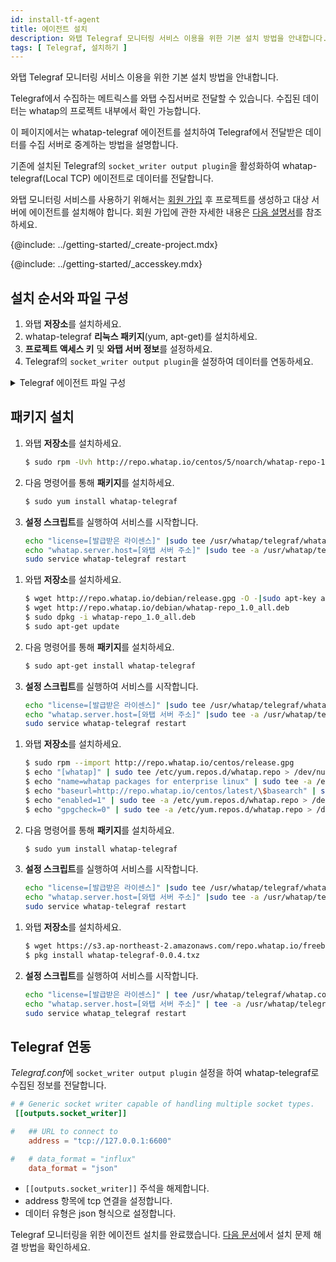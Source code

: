 ```yaml
---
id: install-tf-agent
title: 에이전트 설치
description: 와탭 Telegraf 모니터링 서비스 이용을 위한 기본 설치 방법을 안내합니다.
tags: [ Telegraf, 설치하기 ]
---
```



와탭 Telegraf 모니터링 서비스 이용을 위한 기본 설치 방법을 안내합니다.

Telegraf에서 수집하는 메트릭스를 와탭 수집서버로 전달할 수 있습니다. 수집된 데이터는 whatap의 프로젝트 내부에서 확인 가능합니다.

이 페이지에서는 whatap-telegraf 에이전트를 설치하여 Telegraf에서 전달받은 데이터를 수집 서버로 중계하는 방법을 설명합니다. 

기존에 설치된 Telegraf의 `socket_writer output plugin`을 활성화하여 whatap-telegraf(Local TCP) 에이전트로 데이터를 전달합니다.

와탭 모니터링 서비스를 사용하기 위해서는 [회원 가입](https://www.whatap.io/ko/signup/) 후 프로젝트를 생성하고 대상 서버에 에이전트를 설치해야 합니다. 회원 가입에 관한 자세한 내용은 [다음 설명서](../account/account-manage)를 참조하세요.

{@include: ../getting-started/_create-project.mdx}

{@include: ../getting-started/_accesskey.mdx}

## 설치 순서와 파일 구성

1. 와탭 **저장소**를 설치하세요.
1. whatap-telegraf **리눅스 패키지**(yum, apt-get)를 설치하세요.
1. **프로젝트 액세스 키** 및 **와탭 서버 정보**를 설정하세요.
1. Telegraf의 `socket_writer output plugin`을 설정하여 데이터를 연동하세요.

<details>
<summary>Telegraf 에이전트 파일 구성</summary>

* **whatap_telegraf**  
    서비스 실행 파일로 Telegraf에서 전달된 정보를 수집 서버로 전송하는 프로그램입니다.       
* **/etc/init.d/whatap-telegraf**(FreeBSD /usr/local/etc/whatap_telegraf)  
    서비스 스크립트입니다.
* **whatap.conf**  
    설정 파일입니다. 수집 서버의 주소와 서버의 프로젝트 라이센스 키가 입력되는 파일입니다.
* **whatap-telegraf-#.log**  
    에이전트 로그 파일입니다. (*/usr/whatap/telegraf/logs*)

</details> 

## 패키지 설치

<Tabs>
<TabItem value="rc" label="Redhat/CentOS">

1. 와탭 **저장소**를 설치하세요.
    ```bash title=SH
    $ sudo rpm -Uvh http://repo.whatap.io/centos/5/noarch/whatap-repo-1.0-1.noarch.rpm
    ```
1. 다음 명령어를 통해 **패키지**를 설치하세요.
    ```bash title=SH
    $ sudo yum install whatap-telegraf
    ```
1. **설정 스크립트**를 실행하여 서비스를 시작합니다.
    ```bash title=SH
    echo "license=[발급받은 라이센스]" |sudo tee /usr/whatap/telegraf/whatap.conf
    echo "whatap.server.host=[와탭 서버 주소]" |sudo tee -a /usr/whatap/telegraf/whatap.conf
    sudo service whatap-telegraf restart
    ```

</TabItem>
<TabItem value="du" label="Debian/Ubuntu">

1. 와탭 **저장소**를 설치하세요.
    ```bash title=SH
    $ wget http://repo.whatap.io/debian/release.gpg -O -|sudo apt-key add -
    $ wget http://repo.whatap.io/debian/whatap-repo_1.0_all.deb
    $ sudo dpkg -i whatap-repo_1.0_all.deb
    $ sudo apt-get update
    ```
1. 다음 명령어를 통해 **패키지**를 설치하세요.
    ```bash title=SH
    $ sudo apt-get install whatap-telegraf
    ```
1. **설정 스크립트**를 실행하여 서비스를 시작합니다.
    ```bash title=SH
    echo "license=[발급받은 라이센스]" |sudo tee /usr/whatap/telegraf/whatap.conf
    echo "whatap.server.host=[와탭 서버 주소]" |sudo tee -a /usr/whatap/telegraf/whatap.conf
    sudo service whatap-telegraf restart
    ```

</TabItem>
<TabItem value="al" label="Amazon Linux">

1. 와탭 **저장소**를 설치하세요.
    ```bash title=SH
    $ sudo rpm --import http://repo.whatap.io/centos/release.gpg
    $ echo "[whatap]" | sudo tee /etc/yum.repos.d/whatap.repo > /dev/null
    $ echo "name=whatap packages for enterprise linux" | sudo tee -a /etc/yum.repos.d/whatap.repo > /dev/null
    $ echo "baseurl=http://repo.whatap.io/centos/latest/\$basearch" | sudo tee -a /etc/yum.repos.d/whatap.repo > /dev/null
    $ echo "enabled=1" | sudo tee -a /etc/yum.repos.d/whatap.repo > /dev/null
    $ echo "gpgcheck=0" | sudo tee -a /etc/yum.repos.d/whatap.repo > /dev/null
    ```
1. 다음 명령어를 통해 **패키지**를 설치하세요.
    ```bash title=SH
    $ sudo yum install whatap-telegraf
    ```
1. **설정 스크립트**를 실행하여 서비스를 시작합니다.
    ```bash title=SH
    echo "license=[발급받은 라이센스]" |sudo tee /usr/whatap/telegraf/whatap.conf
    echo "whatap.server.host=[와탭 서버 주소]" |sudo tee -a /usr/whatap/telegraf/whatap.conf
    sudo service whatap-telegraf restart
    ```

</TabItem>
<TabItem value="fb" label="FreeBSD">

1. 와탭 **저장소**를 설치하세요.
    ```bash title=SH
    $ wget https://s3.ap-northeast-2.amazonaws.com/repo.whatap.io/freebsd/10/whatap-telegraf-0.0.4.txz
    $ pkg install whatap-telegraf-0.0.4.txz
    ```
1. **설정 스크립트**를 실행하여 서비스를 시작합니다.
    ```bash title=SH
    echo "license=[발급받은 라이센스]" | tee /usr/whatap/telegraf/whatap.conf
    echo "whatap.server.host=[와탭 서버 주소]" | tee -a /usr/whatap/telegraf/whatap.conf
    sudo service whatap_telegraf restart
    ```

</TabItem>
</Tabs> 

## Telegraf 연동

*Telegraf.conf*에 `socket_writer output plugin` 설정을 하여 whatap-telegraf로 수집된 정보를 전달합니다.

```toml title='TOML'
# # Generic socket writer capable of handling multiple socket types.
 [[outputs.socket_writer]]

#   ## URL to connect to
    address = "tcp://127.0.0.1:6600"

#   # data_format = "influx"
    data_format = "json"
```

* `[[outputs.socket_writer]]` 주석을 해제합니다.
* address 항목에 tcp 연결을 설정합니다.
* 데이터 유형은 json 형식으로 설정합니다.

Telegraf 모니터링을 위한 에이전트 설치를 완료했습니다. [다음 문서](tf-troubleshooting)에서 설치 문제 해결 방법을 확인하세요.

<!--
## 참고 자료

* 배워보기 Telegraf
* 에이전트 설정하기 Telegraf
* 관리하기 Telegraf
* 릴리즈 노트 Telegraf
-->